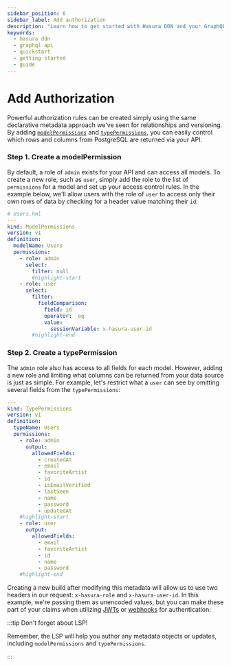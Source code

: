 ```yaml
---
sidebar_position: 6
sidebar_label: Add authorization
description: "Learn how to get started with Hasura DDN and your GraphQL API."
keywords:
  - hasura ddn
  - graphql api
  - quickstart
  - getting started
  - guide
---
```



# Add Authorization

Powerful authorization rules can be created simply using the same declarative metadata approach we've seen for
relationships and versioning. By adding
[`modelPermissions`](/supergraph-modeling/permissions.mdx#modelpermissions-modelpermissions) and
[`typePermissions`](/supergraph-modeling/permissions.mdx#typepermissions-typepermissions), you can easily control which
rows and columns from PostgreSQL are returned via your API.

### Step 1. Create a modelPermission

By default, a role of `admin` exists for your API and can access all models. To create a new role, such as `user`,
simply add the role to the list of `permissions` for a model and set up your access control rules. In the example below,
we'll allow users with the role of `user` to access only their own rows of data by checking for a header value matching
their `id`:

```yaml
# Users.hml
---
kind: ModelPermissions
version: v1
definition:
  modelName: Users
  permissions:
    - role: admin
      select:
        filter: null
        #highlight-start
    - role: user
      select:
        filter:
          fieldComparison:
            field: id
            operator: _eq
            value:
              sessionVariable: x-hasura-user-id
        #highlight-end
```

### Step 2. Create a typePermission

The `admin` role also has access to all fields for each model. However, adding a new role and limiting what columns can
be returned from your data source is just as simple. For example, let's restrict what a `user` can see by omitting
several fields from the `typePermissions`:

```yaml
---
kind: TypePermissions
version: v1
definition:
  typeName: Users
  permissions:
    - role: admin
      output:
        allowedFields:
          - createdAt
          - email
          - favoriteArtist
          - id
          - isEmailVerified
          - lastSeen
          - name
          - password
          - updatedAt
    #highlight-start
    - role: user
      output:
        allowedFields:
          - email
          - favoriteArtist
          - id
          - name
          - password
    #highlight-end
```

Creating a new build after modifying this metadata will allow us to use two headers in our request: `x-hasura-role` and
`x-hasura-user-id`. In this example, we're passing them as unencoded values, but you can make these part of your claims
when utilizing [JWTs](/auth/authentication/jwt.mdx) or [webhooks](/auth/authentication/webhook.mdx) for authentication:

<Thumbnail
  src="/img/get-started/beta/console_query-with-permissions.png"
  alt="Query with authorization"
  width="1000px"
/>

:::tip Don't forget about LSP!

Remember, the LSP will help you author any metadata objects or updates, including `modelPermissions` and
`typePermissions`.

:::
